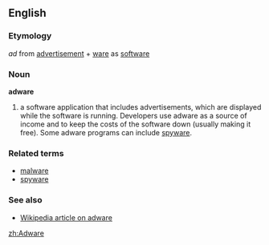 ==English==

===Etymology===
''ad'' from [[advertisement]] + [[ware]] as [[software]]

===Noun===
'''adware'''
#a software application that includes advertisements, which are displayed while the software is running. Developers use adware as a source of income and to keep the costs of the software down (usually making it free). Some adware programs can include [[spyware]].

===Related terms===
*[[malware]]
*[[spyware]]

===See also===
*[[w:adware|Wikipedia article on adware]]

[[zh:Adware]]